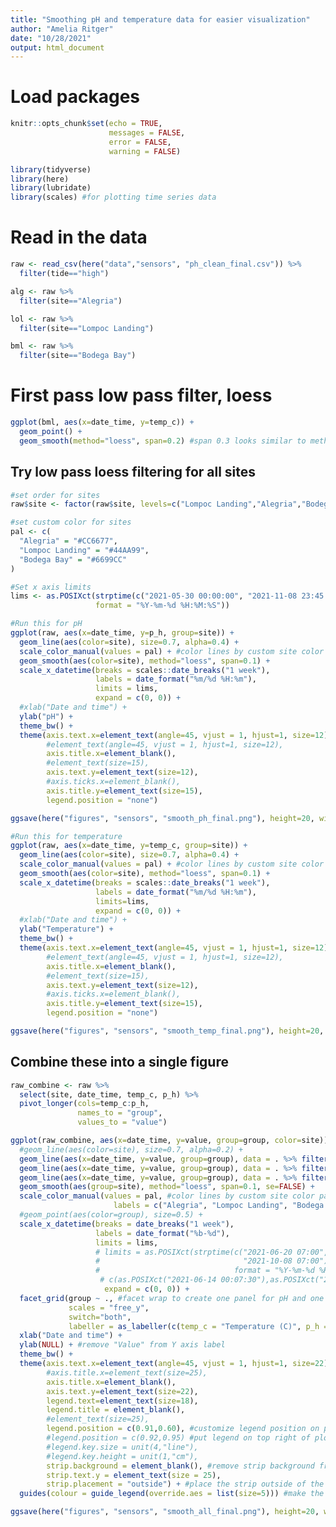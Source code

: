 ```yaml
---
title: "Smoothing pH and temperature data for easier visualization"
author: "Amelia Ritger"
date: "10/28/2021"
output: html_document
---
```


# Load packages
```r
knitr::opts_chunk$set(echo = TRUE,
                      messages = FALSE, 
                      error = FALSE,
                      warning = FALSE)

library(tidyverse)
library(here)
library(lubridate)
library(scales) #for plotting time series data
```

# Read in the data
```r
raw <- read_csv(here("data","sensors", "ph_clean_final.csv")) %>%
  filter(tide=="high")

alg <- raw %>%
  filter(site=="Alegria")

lol <- raw %>%
  filter(site=="Lompoc Landing")

bml <- raw %>%
  filter(site=="Bodega Bay")
```

# First pass low pass filter, loess
```r
ggplot(bml, aes(x=date_time, y=temp_c)) +
  geom_point() +
  geom_smooth(method="loess", span=0.2) #span 0.3 looks similar to method="gam"
```

## Try low pass loess filtering for all sites
```r
#set order for sites
raw$site <- factor(raw$site, levels=c("Lompoc Landing","Alegria","Bodega Bay"))

#set custom color for sites
pal <- c(
  "Alegria" = "#CC6677",
  "Lompoc Landing" = "#44AA99",
  "Bodega Bay" = "#6699CC"
)

#Set x axis limits
lims <- as.POSIXct(strptime(c("2021-05-30 00:00:00", "2021-11-08 23:45:00"), 
                   format = "%Y-%m-%d %H:%M:%S"))

#Run this for pH
ggplot(raw, aes(x=date_time, y=p_h, group=site)) +
  geom_line(aes(color=site), size=0.7, alpha=0.4) +
  scale_color_manual(values = pal) + #color lines by custom site color palette
  geom_smooth(aes(color=site), method="loess", span=0.1) +
  scale_x_datetime(breaks = scales::date_breaks("1 week"), 
                   labels = date_format("%m/%d %H:%m"),
                   limits = lims,
                   expand = c(0, 0)) +
  #xlab("Date and time") +
  ylab("pH") +
  theme_bw() +
  theme(axis.text.x=element_text(angle=45, vjust = 1, hjust=1, size=12),
        #element_text(angle=45, vjust = 1, hjust=1, size=12),
        axis.title.x=element_blank(),
        #element_text(size=15),
        axis.text.y=element_text(size=12),
        #axis.ticks.x=element_blank(),
        axis.title.y=element_text(size=15),
        legend.position = "none")

ggsave(here("figures", "sensors", "smooth_ph_final.png"), height=20, width=40, units="cm")

#Run this for temperature
ggplot(raw, aes(x=date_time, y=temp_c, group=site)) +
  geom_line(aes(color=site), size=0.7, alpha=0.4) +
  scale_color_manual(values = pal) + #color lines by custom site color palette
  geom_smooth(aes(color=site), method="loess", span=0.1) + 
  scale_x_datetime(breaks = scales::date_breaks("1 week"), 
                   labels = date_format("%m/%d %H:%m"),
                   limits=lims,
                   expand = c(0, 0)) +
  #xlab("Date and time") +
  ylab("Temperature") +
  theme_bw() +
  theme(axis.text.x=element_text(angle=45, vjust = 1, hjust=1, size=12),
        #element_text(angle=45, vjust = 1, hjust=1, size=12),
        axis.title.x=element_blank(),
        #element_text(size=15),
        axis.text.y=element_text(size=12),
        #axis.ticks.x=element_blank(),
        axis.title.y=element_text(size=15),
        legend.position = "none")

ggsave(here("figures", "sensors", "smooth_temp_final.png"), height=20, width=40, units="cm")
```

## Combine these into a single figure 
```r
raw_combine <- raw %>%
  select(site, date_time, temp_c, p_h) %>%
  pivot_longer(cols=temp_c:p_h,
               names_to = "group",
               values_to = "value")

ggplot(raw_combine, aes(x=date_time, y=value, group=group, color=site)) +
  #geom_line(aes(color=site), size=0.7, alpha=0.2) +
  geom_line(aes(x=date_time, y=value, group=group), data = . %>% filter((site %in% c("Alegria"))), alpha=0.4) + #plot only ALG line
  geom_line(aes(x=date_time, y=value, group=group), data = . %>% filter((site %in% c("Lompoc Landing"))), alpha=0.4) + #plot only LOL
  geom_line(aes(x=date_time, y=value, group=group), data = . %>% filter((site %in% c("Bodega Bay"))), alpha=0.4) + #plot only BML
  geom_smooth(aes(group=site), method="loess", span=0.1, se=FALSE) + 
  scale_color_manual(values = pal, #color lines by custom site color palette
                       labels = c("Alegria", "Lompoc Landing", "Bodega Marine \nReserve")) +
  #geom_point(aes(color=group), size=0.5) +
  scale_x_datetime(breaks = date_breaks("1 week"),
                   labels = date_format("%b-%d"),
                   limits = lims,
                   # limits = as.POSIXct(strptime(c("2021-06-20 07:00",
                   #                                "2021-10-08 07:00"),
                   #                              format = "%Y-%m-%d %H:%M")),
                    # c(as.POSIXct("2021-06-14 00:07:30"),as.POSIXct("2021-10-08 00:07:00")),
                     expand = c(0, 0)) + 
  facet_grid(group ~ ., #facet wrap to create one panel for pH and one for temp
             scales = "free_y",
             switch="both",
             labeller = as_labeller(c(temp_c = "Temperature (C)", p_h = "pH"))) + #customize strip labels
  xlab("Date and time") +
  ylab(NULL) + #remove "Value" from Y axis label
  theme_bw() +
  theme(axis.text.x=element_text(angle=45, vjust = 1, hjust=1, size=22),
        #axis.title.x=element_text(size=25),
        axis.title.x=element_blank(),
        axis.text.y=element_text(size=22),
        legend.text=element_text(size=18),
        legend.title = element_blank(),
        #element_text(size=25),
        legend.position = c(0.91,0.60), #customize legend position on plot (bottom right)
        #legend.position = c(0.92,0.95) #put legend on top right of plot
        #legend.key.size = unit(4,"line"),
        #legend.key.height = unit(1,"cm"),
        strip.background = element_blank(), #remove strip background from facet_grid
        strip.text.y = element_text(size = 25),
        strip.placement = "outside") + #place the strip outside of the plot
  guides(colour = guide_legend(override.aes = list(size=5))) #make the legend line wider, for easier viewing

ggsave(here("figures", "sensors", "smooth_all_final.png"), height=20, width=40, units="cm")
```
